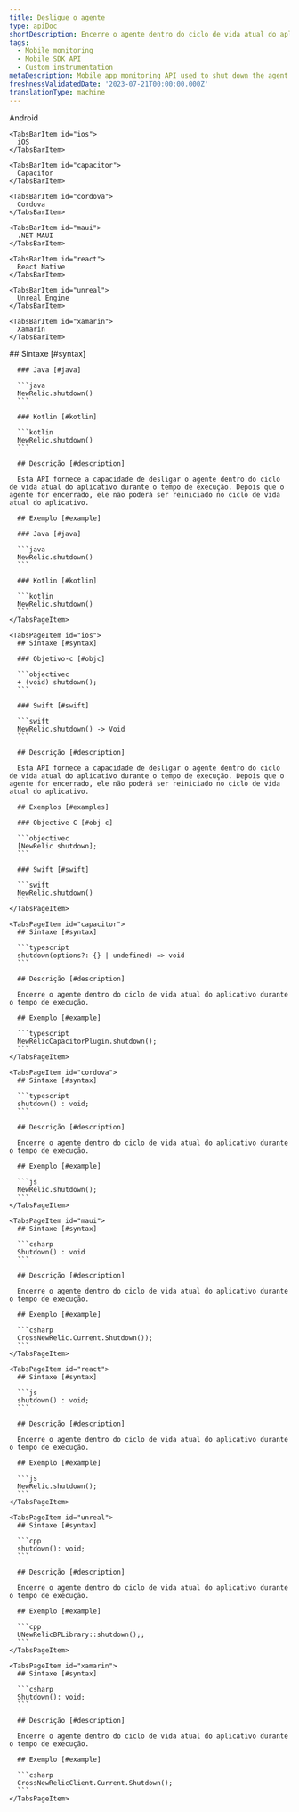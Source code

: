 ```yaml
---
title: Desligue o agente
type: apiDoc
shortDescription: Encerre o agente dentro do ciclo de vida atual do aplicativo durante o tempo de execução.
tags:
  - Mobile monitoring
  - Mobile SDK API
  - Custom instrumentation
metaDescription: Mobile app monitoring API used to shut down the agent within the current application lifecycle during runtime.
freshnessValidatedDate: '2023-07-21T00:00:00.000Z'
translationType: machine
---
```


<Tabs>
  <TabsBar>
    <TabsBarItem id="android">
      Android
    </TabsBarItem>

    <TabsBarItem id="ios">
      iOS
    </TabsBarItem>

    <TabsBarItem id="capacitor">
      Capacitor
    </TabsBarItem>

    <TabsBarItem id="cordova">
      Cordova
    </TabsBarItem>

    <TabsBarItem id="maui">
      .NET MAUI
    </TabsBarItem>

    <TabsBarItem id="react">
      React Native
    </TabsBarItem>

    <TabsBarItem id="unreal">
      Unreal Engine
    </TabsBarItem>

    <TabsBarItem id="xamarin">
      Xamarin
    </TabsBarItem>
  </TabsBar>

  <TabsPages>
    <TabsPageItem id="android">
      ## Sintaxe [#syntax]

      ### Java [#java]

      ```java
      NewRelic.shutdown()
      ```

      ### Kotlin [#kotlin]

      ```kotlin
      NewRelic.shutdown()
      ```

      ## Descrição [#description]

      Esta API fornece a capacidade de desligar o agente dentro do ciclo de vida atual do aplicativo durante o tempo de execução. Depois que o agente for encerrado, ele não poderá ser reiniciado no ciclo de vida atual do aplicativo.

      ## Exemplo [#example]

      ### Java [#java]

      ```java
      NewRelic.shutdown()
      ```

      ### Kotlin [#kotlin]

      ```kotlin
      NewRelic.shutdown()
      ```
    </TabsPageItem>

    <TabsPageItem id="ios">
      ## Sintaxe [#syntax]

      ### Objetivo-c [#objc]

      ```objectivec
      + (void) shutdown();
      ```

      ### Swift [#swift]

      ```swift
      NewRelic.shutdown() -> Void
      ```

      ## Descrição [#description]

      Esta API fornece a capacidade de desligar o agente dentro do ciclo de vida atual do aplicativo durante o tempo de execução. Depois que o agente for encerrado, ele não poderá ser reiniciado no ciclo de vida atual do aplicativo.

      ## Exemplos [#examples]

      ### Objective-C [#obj-c]

      ```objectivec
      [NewRelic shutdown];
      ```

      ### Swift [#swift]

      ```swift
      NewRelic.shutdown()
      ```
    </TabsPageItem>

    <TabsPageItem id="capacitor">
      ## Sintaxe [#syntax]

      ```typescript
      shutdown(options?: {} | undefined) => void
      ```

      ## Descrição [#description]

      Encerre o agente dentro do ciclo de vida atual do aplicativo durante o tempo de execução.

      ## Exemplo [#example]

      ```typescript
      NewRelicCapacitorPlugin.shutdown();
      ```
    </TabsPageItem>

    <TabsPageItem id="cordova">
      ## Sintaxe [#syntax]

      ```typescript
      shutdown() : void;
      ```

      ## Descrição [#description]

      Encerre o agente dentro do ciclo de vida atual do aplicativo durante o tempo de execução.

      ## Exemplo [#example]

      ```js
      NewRelic.shutdown();
      ```
    </TabsPageItem>

    <TabsPageItem id="maui">
      ## Sintaxe [#syntax]

      ```csharp
      Shutdown() : void
      ```

      ## Descrição [#description]

      Encerre o agente dentro do ciclo de vida atual do aplicativo durante o tempo de execução.

      ## Exemplo [#example]

      ```csharp
      CrossNewRelic.Current.Shutdown());
      ```
    </TabsPageItem>

    <TabsPageItem id="react">
      ## Sintaxe [#syntax]

      ```js
      shutdown() : void;
      ```

      ## Descrição [#description]

      Encerre o agente dentro do ciclo de vida atual do aplicativo durante o tempo de execução.

      ## Exemplo [#example]

      ```js
      NewRelic.shutdown();
      ```
    </TabsPageItem>

    <TabsPageItem id="unreal">
      ## Sintaxe [#syntax]

      ```cpp
      shutdown(): void;
      ```

      ## Descrição [#description]

      Encerre o agente dentro do ciclo de vida atual do aplicativo durante o tempo de execução.

      ## Exemplo [#example]

      ```cpp
      UNewRelicBPLibrary::shutdown();;
      ```
    </TabsPageItem>

    <TabsPageItem id="xamarin">
      ## Sintaxe [#syntax]

      ```csharp
      Shutdown(): void;
      ```

      ## Descrição [#description]

      Encerre o agente dentro do ciclo de vida atual do aplicativo durante o tempo de execução.

      ## Exemplo [#example]

      ```csharp
      CrossNewRelicClient.Current.Shutdown();
      ```
    </TabsPageItem>
  </TabsPages>
</Tabs>